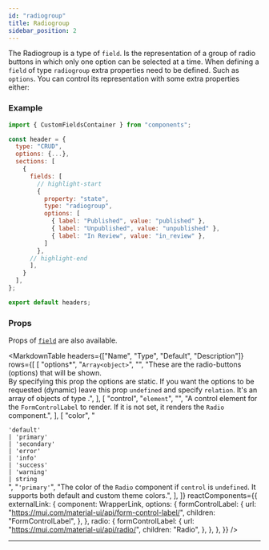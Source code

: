 ```yaml
---
id: "radiogroup"
title: Radiogroup
sidebar_position: 2
---
```



The Radiogroup is a type of `field`. Is the representation of a group of radio buttons in which only one option can be selected at a time.
When defining a `field` of type `radiogroup` extra properties need to be defined. Such as `options`.
You can control its representation with some extra properties either:

### Example

```js
import { CustomFieldsContainer } from "components";

const header = {
  type: "CRUD",
  options: {...},
  sections: [
    {
      fields: [
        // highlight-start
        {
          property: "state",
          type: "radiogroup",
          options: [
            { label: "Published", value: "published" },
            { label: "Unpublished", value: "unpublished" },
            { label: "In Review", value: "in_review" },
          ]
        },
      // highlight-end
      ],
    }
  ],
};

export default headers;
```

### Props

Props of [`field`](/docs/api/headers/sections/fields#props) are also available.

<MarkdownTable
  headers={["Name", "Type", "Default", "Description"]}
  rows={[
    [
      "options*",
      "`Array<object>`",
      "",
      "These are the radio-buttons (options) that will be shown. <br/>By specifying this prop the options are static. If you want the options to be requested (dynamic) leave this prop `undefined` and specify `relation`. It's an array of objects of type <rc cn=externalLink o=formControlLabel />.",
    ],
    [
      "control",
      "`element`",
      "",
      "A control element for the `FormControlLabel` to render. If it is not set, it renders the `Radio` component.",
    ],
    [
      "color",
      "<div style='min-width: 180px'>`'default'` <br>`| 'primary'` <br>`| 'secondary'` <br>`| 'error'` <br>`| 'info'` <br>`| 'success'` <br>`| 'warning'` <br>`| string`</div>",
      "`'primary'`",
      "The color of the `Radio` component if `control` is `undefined`. It supports both default and custom theme colors.",
    ],
  ]}
  reactComponents={{
    externalLink: {
      component: WrapperLink,
      options: {
        formControlLabel: {
          url: "https://mui.com/material-ui/api/form-control-label/",
          children: "FormControlLabel",
        },
      },
      radio: {
        formControlLabel: {
          url: "https://mui.com/material-ui/api/radio/",
          children: "Radio",
        },
      },
    },
  }}
/>

---

